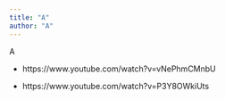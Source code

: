 ```yaml
---
title: "A" 
author: "A"
---
```

A

- https://www.youtube.com/watch?v=vNePhmCMnbU


- https://www.youtube.com/watch?v=P3Y8OWkiUts
